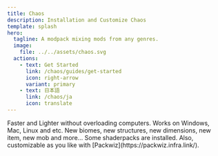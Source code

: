 ```yaml
---
title: Chaos
description: Installation and Customize Chaos
template: splash
hero:
  tagline: A modpack mixing mods from any genres.
  image:
    file: ../../assets/chaos.svg
  actions:
    - text: Get Started
      link: /chaos/guides/get-started
      icon: right-arrow
      variant: primary
    - text: 日本語
      link: /chaos/ja
      icon: translate
---
```



<CardGrid>
	<Card title="Fast & Lighter" icon="rocket">
		Faster and Lighter without overloading computers.
	</Card>
	<Card title="Compatibility" icon="approve-check">
		Works on Windows, Mac, Linux and etc.
	</Card>
	<Card title="New World" icon="star">
		New biomes, new structures, new dimensions, new item, new mob and more...
	</Card>
	<Card title="Customizable" icon="setting">
		Some shaderpacks are installed.
		Also, customizable as you like with [Packwiz](https://packwiz.infra.link/).
	</Card>
</CardGrid>
